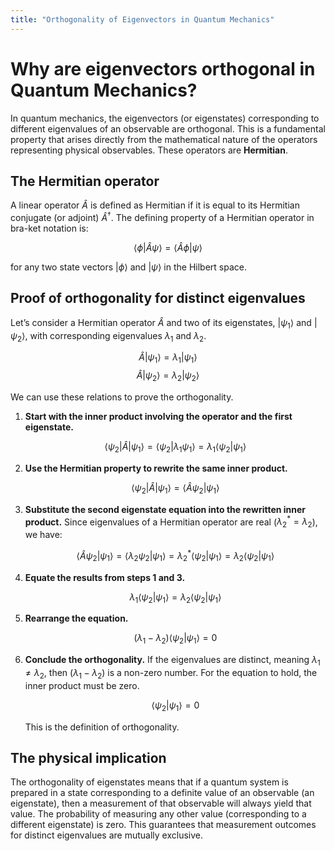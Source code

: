 ```yaml
---
title: "Orthogonality of Eigenvectors in Quantum Mechanics"
---
```


# Why are eigenvectors orthogonal in Quantum Mechanics?

In quantum mechanics, the eigenvectors (or eigenstates) corresponding to different eigenvalues of an observable are orthogonal. This is a fundamental property that arises directly from the mathematical nature of the operators representing physical observables. These operators are **Hermitian**.

## The Hermitian operator

A linear operator $\hat{A}$ is defined as Hermitian if it is equal to its Hermitian conjugate (or adjoint) $\hat{A}^\dagger$. The defining property of a Hermitian operator in bra-ket notation is:

$$ \langle\phi|\hat{A}\psi\rangle = \langle\hat{A}\phi|\psi\rangle $$

for any two state vectors $|\phi\rangle$ and $|\psi\rangle$ in the Hilbert space.

## Proof of orthogonality for distinct eigenvalues

Let's consider a Hermitian operator $\hat{A}$ and two of its eigenstates, $|\psi_1\rangle$ and $|\psi_2\rangle$, with corresponding eigenvalues $\lambda_1$ and $\lambda_2$.

$$ \hat{A}|\psi_1\rangle = \lambda_1|\psi_1\rangle $$
$$ \hat{A}|\psi_2\rangle = \lambda_2|\psi_2\rangle $$

We can use these relations to prove the orthogonality.

1.  **Start with the inner product involving the operator and the first eigenstate.**
    
    $$ \langle\psi_2|\hat{A}|\psi_1\rangle = \langle\psi_2|\lambda_1\psi_1\rangle = \lambda_1\langle\psi_2|\psi_1\rangle $$

2.  **Use the Hermitian property to rewrite the same inner product.**
    
    $$ \langle\psi_2|\hat{A}|\psi_1\rangle = \langle\hat{A}\psi_2|\psi_1\rangle $$

3.  **Substitute the second eigenstate equation into the rewritten inner product.** Since eigenvalues of a Hermitian operator are real ($\lambda_2^* = \lambda_2$), we have:
    
    $$ \langle\hat{A}\psi_2|\psi_1\rangle = \langle\lambda_2\psi_2|\psi_1\rangle = \lambda_2^*\langle\psi_2|\psi_1\rangle = \lambda_2\langle\psi_2|\psi_1\rangle $$

4.  **Equate the results from steps 1 and 3.**
    
    $$ \lambda_1\langle\psi_2|\psi_1\rangle = \lambda_2\langle\psi_2|\psi_1\rangle $$

5.  **Rearrange the equation.**
    
    $$ (\lambda_1 - \lambda_2)\langle\psi_2|\psi_1\rangle = 0 $$

6.  **Conclude the orthogonality.** If the eigenvalues are distinct, meaning $\lambda_1 \neq \lambda_2$, then $(\lambda_1 - \lambda_2)$ is a non-zero number. For the equation to hold, the inner product must be zero.
    
    $$ \langle\psi_2|\psi_1\rangle = 0 $$
    
    This is the definition of orthogonality.

## The physical implication

The orthogonality of eigenstates means that if a quantum system is prepared in a state corresponding to a definite value of an observable (an eigenstate), then a measurement of that observable will always yield that value. The probability of measuring any other value (corresponding to a different eigenstate) is zero. This guarantees that measurement outcomes for distinct eigenvalues are mutually exclusive.
